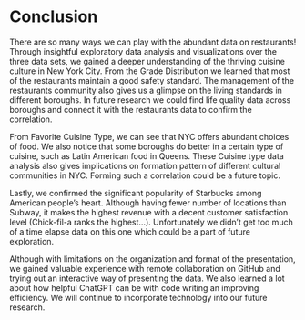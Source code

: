 # Conclusion

There are so many ways we can play with the abundant data on restaurants! Through insightful exploratory data analysis and visualizations over the three data sets, we gained a deeper understanding of the thriving cuisine culture in New York City. From the Grade Distribution we learned that most of the restaurants maintain a good safety standard. The management of the restaurants community also gives us a glimpse on the living standards in different boroughs. In future research we could find life quality data across boroughs and connect it with the restaurants data to confirm the correlation.

From Favorite Cuisine Type, we can see that NYC offers abundant choices of food. We also notice that some boroughs do better in a certain type of cuisine, such as Latin American food in Queens. These Cuisine type data analysis also gives implications on formation pattern of different cultural communities in NYC. Forming such a correlation could be a future topic.

Lastly, we confirmed the significant popularity of Starbucks among American people's heart. Although having fewer number of locations than Subway, it makes the highest revenue with a decent customer satisfaction level (Chick-fil-a ranks the highest...). Unfortunately we didn't get too much of a time elapse data on this one which could be a part of future exploration.

Although with limitations on the organization and format of the presentation, we gained valuable experience with remote collaboration on GitHub and trying out an interactive way of presenting the data. We also learned a lot about how helpful ChatGPT can be with code writing an improving efficiency. We will continue to incorporate technology into our future research. 
